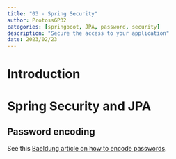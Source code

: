 ```yaml
---
title: "03 - Spring Security"
author: ProtossGP32
categories: [springboot, JPA, password, security]
description: "Secure the access to your application"
date: 2023/02/23
---
```

# Introduction

# Spring Security and JPA
## Password encoding
See this [Baeldung article on how to encode passwords](https://www.baeldung.com/spring-security-registration-password-encoding-bcrypt).